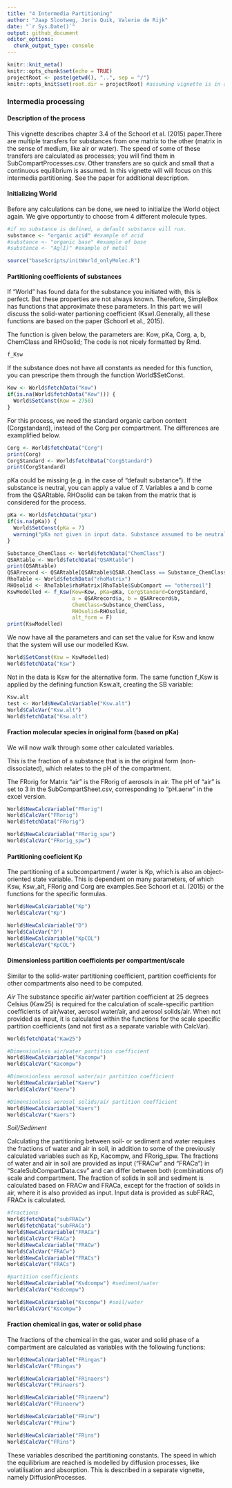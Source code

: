 ```yaml
---
title: "4 Intermedia Partitioning"
author: "Jaap Slootweg, Joris Quik, Valerie de Rijk"
date: "`r Sys.Date()`"
output: github_document
editor_options: 
  chunk_output_type: console
---
```



```r
knitr::knit_meta()
knitr::opts_chunk$set(echo = TRUE)
projectRoot <- paste(getwd(), "..", sep = "/")
knitr::opts_knit$set(root.dir = projectRoot) #assuming vignette is in a direct subfolder of the project
```

### Intermedia processing

#### Description of the process

This vignette describes chapter 3.4 of the Schoorl et al. (2015) paper.There are multiple transfers for substances from one matrix to the other (matrix in the sense of medium, like air or water). The speed of some of these transfers are calculated as processes; you will find them in SubCompartProcesses.csv. Other transfers are so quick and small that a continuous equilibrium is assumed. In this vignette will will focus on this intermedia partitioning. See the paper for additional description.

#### Initializing World

Before any calculations can be done, we need to initialize the World object again. We give opportuntiy to choose from 4 different molecule types.

```r
#if no substance is defined, a default substance will run.
substance <- "organic acid" #example of acid
#substance <- "organic base" #example of base
#substance <- "Ag(I)" #example of metal

source("baseScripts/initWorld_onlyMolec.R")
```

#### Partitioning coefficients of substances

If "World" has found data for the substance you initiated with, this is perfect. But these properties are not always known. Therefore, SimpleBox has functions that approximate these parameters. In this part we will discuss the solid-water partioning coefficient (Ksw).Generally, all these functions are based on the paper (Schoorl et al., 2015).

The function is given below, the parameters are: Kow, pKa, Corg, a, b, ChemClass and RHOsolid; The code is not nicely formatted by Rmd.

```r
f_Ksw
```

If the substance does not have all constants as needed for this function, you can prescripe them through the function World\$SetConst.

```r
Kow <- World$fetchData("Kow")
if(is.na(World$fetchData("Kow"))) {
  World$SetConst(Kow = 2750)
}
```

For this process, we need the standard organic carbon content (Corgstandard), instead of the Corg per compartment. The differences are examplified below.

```r
Corg <- World$fetchData("Corg")
print(Corg)
CorgStandard <- World$fetchData("CorgStandard")
print(CorgStandard)
```

pKa could be missing (e.g. in the case of "default substance"). If the substance is neutral, you can apply a value of 7. Variables a and b come from the QSARtable. RHOsolid can be taken from the matrix that is considered for the process.

```r
pKa <- World$fetchData("pKa")
if(is.na(pKa)) {
  World$SetConst(pKa = 7) 
  warning("pKa not given in input data. Substance assumed to be neutral (pKa = 7).")
}

Substance_ChemClass <- World$fetchData("ChemClass")
QSARtable <- World$fetchData("QSARtable")
print(QSARtable)
QSARrecord <- QSARtable[QSARtable$QSAR.ChemClass == Substance_ChemClass,]
RhoTable <- World$fetchData("rhoMatrix")
RHOsolid <- RhoTable$rhoMatrix[RhoTable$SubCompart == "othersoil"]
KswModelled <- f_Ksw(Kow=Kow, pKa=pKa, CorgStandard=CorgStandard, 
                     a = QSARrecord$a, b = QSARrecord$b, 
                     ChemClass=Substance_ChemClass,
                     RHOsolid=RHOsolid,
                     alt_form = F)
print(KswModelled)
```

We now have all the parameters and can set the value for Ksw and know that the system will use our modelled Ksw.

```r
World$SetConst(Ksw = KswModelled)
World$fetchData("Ksw")

```

Not in the data is Ksw for the alternative form. The same function f_Ksw is applied by the defining function Ksw.alt, creating the SB variable:

```r
Ksw.alt
test <- World$NewCalcVariable("Ksw.alt")
World$CalcVar("Ksw.alt")
World$fetchData("Ksw.alt")

```

#### Fraction molecular species in original form (based on pKa)

We will now walk through some other calculated variables.

This is the fraction of a substance that is in the original form (non-dissociated), which relates to the pH of the compartment.

The FRorig for Matrix "air" is the FRorig of aerosols in air. The pH of "air" is set to 3 in the SubCompartSheet.csv, corresponding to "pH.aerw" in the excel version.

```r
World$NewCalcVariable("FRorig")
World$CalcVar("FRorig")
World$fetchData("FRorig")

World$NewCalcVariable("FRorig_spw")
World$CalcVar("FRorig_spw")
```

#### Partitioning coeficient Kp

The partitioning of a subcompartment / water is Kp, which is also an object-oriented state variable. This is dependent on many parameters, of which Ksw, Ksw_alt, FRorig and Corg are examples.See Schoorl et al. (2015) or the functions for the specific formulas.

```r

World$NewCalcVariable("Kp")
World$CalcVar("Kp")

World$NewCalcVariable("D")
World$CalcVar("D")
World$NewCalcVariable("KpCOL")
World$CalcVar("KpCOL")
```

#### Dimensionless partition coefficients per compartment/scale

Similar to the solid-water partitioning coefficient, partition coefficients for other compartments also need to be computed. 

_Air_
The substance specific air/water partition coefficient at 25 degrees Celsius (Kaw25) is required for the calculation of scale-specific partition coefficients of air/water, aerosol water/air, and aerosol solids/air. When not provided as input, it is calculated within the functions for the scale specific partition coefficients (and not first as a separate variable with CalcVar).

```r
World$fetchData("Kaw25")

#Dimensionless air/water partition coefficient
World$NewCalcVariable("Kacompw")
World$CalcVar("Kacompw")

#Dimensionless aerosol water/air partition coefficient
World$NewCalcVariable("Kaerw") 
World$CalcVar("Kaerw")

#Dimensionless aerosol solids/air partition coefficient
World$NewCalcVariable("Kaers")
World$CalcVar("Kaers")

```

_Soil/Sediment_

Calculating the partitioning between soil- or sediment and water requires the fractions of water and air in soil, in addition to some of the previously calculated variables such as Kp, Kacompw, and FRorig_spw. The fractions of water and air in soil are provided as input ("FRACw" and "FRACa") in "ScaleSubCompartData.csv" and can differ between both (combinations of) scale and compartment. The fraction of solids in soil and sediment is calculated based on FRACw and FRACa, except for the fraction of solids in air, where it is also provided as input. Input data is provided as subFRAC, FRACx is calculated. 


```r
#fractions
World$fetchData("subFRACw")
World$fetchData("subFRACa")
World$NewCalcVariable("FRACa")
World$CalcVar("FRACa")
World$NewCalcVariable("FRACw")
World$CalcVar("FRACw")
World$NewCalcVariable("FRACs")
World$CalcVar("FRACs")

#partition coefficients
World$NewCalcVariable("Ksdcompw") #sediment/water
World$CalcVar("Ksdcompw")

World$NewCalcVariable("Kscompw") #soil/water
World$CalcVar("Kscompw")

```

#### Fraction chemical in gas, water or solid phase

The fractions of the chemical in the gas, water and solid phase of a compartment are calculated as variables with the following functions:

```r
World$NewCalcVariable("FRingas")
World$CalcVar("FRingas")

World$NewCalcVariable("FRinaers")
World$CalcVar("FRinaers")

World$NewCalcVariable("FRinaerw")
World$CalcVar("FRinaerw")

World$NewCalcVariable("FRinw")
World$CalcVar("FRinw")

World$NewCalcVariable("FRins")
World$CalcVar("FRins")

```

These variables described the partitioning constants. The speed in which the equilibrium are reached is modelled by diffusion processes, like volatilisation and absorption. This is described in a separate vignette, namely DiffusionProcesses.
